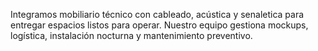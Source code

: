 ﻿---
slug: mobiliario
nombre: Mobiliario especializado
resumen: Silleria, mesas, archivos moviles y soluciones a medida para espacios corporativos, salud y educación.
beneficios:
  - Ergonomia certificada con programas de asesoria postural.
  - Configuraciones modulares que escalan con el crecimiento del equipo.
  - Garantías extendidas y servicio de posventa local.
specs:
  - key: Normativas
    value: ANSI/BIFMA X5.1, ISO 9241, certificaciones GREENGUARD.
  - key: Garantía
    value: 5 - 12 años segun fabricante y linea.
  - key: Materiales
    value: Laminados de alto transito, maderas certificadas FSC, metal pintado.
aplicaciones:
  - Oficinas corporativas y coworking
  - Clínicas y hospitales
  - Universidades y colegios
  - Centros de control y call centers
  - Áreas de espera de alto trafico
descargas:
  - label: Portafolio de mobiliario SG
    href: /descargas/CATALOGO-SG-2025.pdf
imagenes:
  - src: /images/familias/mobiliario-1.jpg
    alt: Estaciones colaborativas con mobiliario ergonomico
---

Integramos mobiliario técnico con cableado, acústica y senaletica para entregar espacios listos para operar. Nuestro equipo gestiona mockups, logística, instalación nocturna y mantenimiento preventivo.


